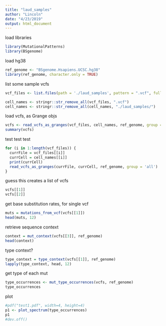 ```yaml
---
title: "laud_samples"
author: "Lincoln"
date: "4/23/2019"
output: html_document
---
```


load libraries
```r
library(MutationalPatterns)
library(BSgenome)
```

load hg38
```r
ref_genome <- "BSgenome.Hsapiens.UCSC.hg38"
library(ref_genome, character.only = TRUE)
```

list some sample vcfs
```r
vcf_files <- list.files(path = './laud_samples', pattern = ".vcf", full.names = TRUE)
```

```r
cell_names <- stringr::str_remove_all(vcf_files, ".vcf")
cell_names <- stringr::str_remove_all(cell_names, "./laud_samples/")
```

load vcfs, as Grange objs
```r
vcfs <- read_vcfs_as_granges(vcf_files, cell_names, ref_genome, group = 'all')
summary(vcfs)
```

test test test
```r
for (i in 1:length(vcf_files)) {
  currFile = vcf_files[[i]]
  currCell = cell_names[[i]]
  print(currCell)
  read_vcfs_as_granges(currFile, currCell, ref_genome, group = 'all')
}
```

guess this creates a list of vcfs
```r
vcfs[[1]]
vcfs[[2]]
```

get base substitution rates, for single vcf 
```r
muts = mutations_from_vcf(vcfs[[1]])
head(muts, 12)
```

retrieve sequence context
```r
context = mut_context(vcfs[[3]], ref_genome)
head(context)
```

type context?
```r
type_context = type_context(vcfs[[1]], ref_genome)
lapply(type_context, head, 12)
```

get type of each mut
```r
type_occurrences <- mut_type_occurrences(vcfs, ref_genome)
type_occurrences
```

plot
```r
#pdf("test1.pdf", width=4, height=4)
p1 <- plot_spectrum(type_occurrences)
p1
#dev.off()
```

